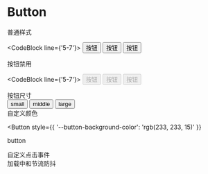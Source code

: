 # Button

<div className="title">普通样式</div>

<CodeBlock line={'5-7'}>
  <Button type="primary">按钮</Button>
  <Button>按钮</Button>
  <Button type="text">按钮</Button>
</CodeBlock>

<div className="title">按钮禁用</div>

<CodeBlock line={'5-7'}>
  <Button type="primary" disabled>
    按钮
  </Button>
  <Button disabled>按钮</Button>
  <Button type="text" disabled>
    按钮
  </Button>
</CodeBlock>

<div className="title">按钮尺寸</div>
<CodeBlock line={'5-7'}>
  <Button size="small">small</Button>
  <Button size="middle">middle</Button>
  <Button size="large">large</Button>
</CodeBlock>

<div className="title">自定义颜色</div>

<Button
  style={{
    '--button-background-color': 'rgb(233, 233, 15)'
  }}
>
  button
</Button>

<div className="title">自定义点击事件</div>
<CodeBlock line={'5-7'}>
  <OnClick />
</CodeBlock>

<div className="title">加载中和节流防抖</div>
<CodeBlock line={'5-1009'}>
  <Loading />
</CodeBlock>
